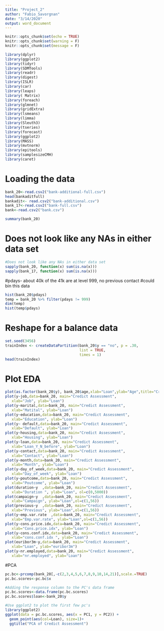 ```yaml
---
title: "Project_2"
author: "Fabio_Savorgnan"
date: "3/14/2020"
output: word_document
---
```


```r
knitr::opts_chunk$set(echo = TRUE)
knitr::opts_chunk$set(warning = F)
knitr::opts_chunk$set(message = F)
```


```r
library(dplyr)
library(ggplot2)
library(tidyr)
library(SDMTools)
library(readr)
library(digest)
library(ISLR)
library(car) 
library(leaps)
library( Matrix)
library(foreach)
library(glmnet)
library(gridExtra)
library(lsmeans)
library(limma)
library(Sleuth3)
library(tseries)
library(forecast)
library(ggplot2)
library(MASS)
library(mvtnorm)
library(epitools)
library(samplesizeCMH)
library(caret)
```

# Loading the data
```r
bank_20<-read.csv2("bank-additional-full.csv")
head(bankaditfull)
bankadit<- read.csv2("bank-additional.csv")
bank_17<-read.csv2("bank-full.csv")
bank<-read.csv2("bank.csv")
```


```r
summary(bank_20)
```


# Does not look like any NAs in either data set
```r
#Does not look like any NAs in either data set
sapply(bank_20, function(x) sum(is.na(x)))
sapply(bank_17, function(x) sum(is.na(x)))
```

#pdays- about 40k of the 41k are at level 999, no previous contact 
#could bin this data 
```r
hist(bank_20$pdays)
temp = bank_20 %>% filter(pdays != 999)
dim(temp)
hist(temp$pdays)
```

# Reshape for a balance data
```r
set.seed(3456)
trainIndex <- createDataPartition(bank_20$y == "no", p = .30, 
                                  list = TRUE, 
                                  times = 1)
head(trainIndex)
```

# Plot EDA
```r
plot(as.factor(bank_20$y), bank_20$age,xlab="Loan",ylab="Age",title="Credict Assessment")
plot(y~job,data=bank_20, main="Credict Assessment",
   xlab="Job", ylab="Loan")
plot(y~marital,data=bank_20, main="Credict Assessment",
   xlab="Matital", ylab="Loan")
plot(y~education,data=bank_20, main="Credict Assessment",
   xlab="Education", ylab="Loan")
plot(y~ default,data=bank_20, main="Credict Assessment",
   xlab="Default", ylab="Loan")
plot(y~housing,data=bank_20, main="Credict Assessment",
   xlab="Housing", ylab="Loan")
plot(y~loan,data=bank_20, main="Credict Assessment",
   xlab="Loan_Y_N_before", ylab="Loan")
plot(y~contact,data=bank_20, main="Credict Assessment",
   xlab="Contact", ylab="Loan")
plot(y~month,data=bank_20, main="Credict Assessment",
   xlab="Month", ylab="Loan")
plot(y~day_of_week,data=bank_20, main="Credict Assessment",
   xlab="Day_of_week", ylab="Loan")
plot(y~poutcome,data=bank_20, main="Credict Assessment",
   xlab="Poutcome", ylab="Loan")
plot(duration~y  ,data=bank_20, main="Credict Assessment",
   xlab="Duration ", ylab="Loan", ol=c(0,5000))
plot(campaign~y  ,data=bank_20, main="Credict Assessment",
   xlab="Campaign", ylab="Loan",ol=c(1,56))
plot(previous~y  ,data=bank_20, main="Credict Assessment",
   xlab="Previous", ylab="Loan",ol=c(1,56))
plot(y~emp.var.rate  ,data=bank_20, main="Credict Assessment",
   xlab="Emp.var.rate", ylab="Loan",ol=c(1,56))
plot(y~cons.price.idx,data=bank_20, main="Credict Assessment",
   xlab="Cons.price.idx", ylab="Loan")
plot(y~cons.conf.idx,data=bank_20, main="Credict Assessment",
   xlab="cons.conf.idx ", ylab="Loan")
plot(euribor3m~y,data=bank_20, main="Credict Assessment",
   xlab="Loan", ylab="euribor3m")
plot(y~nr.employed,data=bank_20, main="Credict Assessment",
   xlab="nr.employed", ylab="Loan")
```

#PCA
```r
pc.bc<-prcomp(bank_20[,-c(2,3,4,5,6,7,8,9,10,14,21)],scale.=TRUE)
pc.bc.scores<-pc.bc$x

#Adding the response column to the PC's data frame
pc.bc.scores<-data.frame(pc.bc.scores)
pc.bc.scores$loan<-bank_20$y

#Use ggplot2 to plot the first few pc's
library(ggplot2)
ggplot(data = pc.bc.scores, aes(x = PC1, y = PC2)) +
  geom_point(aes(col=Loan), size=1)+
  ggtitle("PCA of Credict Assessment")
```


```r

```


```r

```

```r

```


```r

```
